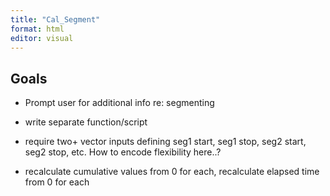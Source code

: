 ```yaml
---
title: "Cal_Segment"
format: html
editor: visual
---
```


## Goals

-   Prompt user for additional info re: segmenting

-   write separate function/script

-   require two+ vector inputs defining seg1 start, seg1 stop, seg2 start, seg2 stop, etc. How to encode flexibility here..?

-   recalculate cumulative values from 0 for each, recalculate elapsed time from 0 for each

## 
